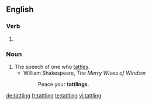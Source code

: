 ==English==

===Verb===
{{head|en}}

# {{present participle of|tattle}}

===Noun===
{{en-noun}}

# The speech of one who [[tattle]]s.
#* William Shakespeare, ''The Merry Wives of Windsor''
#*: Peace your '''tattlings'''.

[[de:tattling]]
[[fr:tattling]]
[[te:tattling]]
[[vi:tattling]]